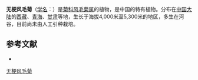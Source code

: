 {{Speciesbox
| name = 无梗风毛菊
| status = 
| status_system = 
| image =
| genus = Saussurea
| species = apus
| authority = Maxim.
}}

'''无梗风毛菊'''（[[学名|学名]]：{{lang|la|''Saussurea apus''}}）是[[菊科|菊科]][[风毛菊属|风毛菊属]]的植物，是中国的特有植物。分布在[[中国大陆|中国大陆]]的[[西藏|西藏]]、[[青海|青海]]、[[甘肃|甘肃]]等地，生长于海拔4,000米至5,300米的地区，多生在河谷，目前尚未由人工引种栽培。

== 参考文献 ==
<div class="references-small">
* {{cite web| url =http://www.bioinfo.cn/db05/KmzwSpecies.php?action=view&id=4351| title =无梗风毛菊| work =《中国高等植物数据库全库》| publisher =中国科学院微生物研究所| author =昆明植物研究所| accessdate =2009-02-24| deadurl =yes| archiveurl =https://web.archive.org/web/20160305101324/http://www.bioinfo.cn/db05/KmzwSpecies.php?action=view&id=4351| archivedate =2016-03-05}}
</div>
{{Taxonbar|from=Q15226838}}

[[Category:风毛菊属|无梗风毛菊]]


{{植物小作品}}